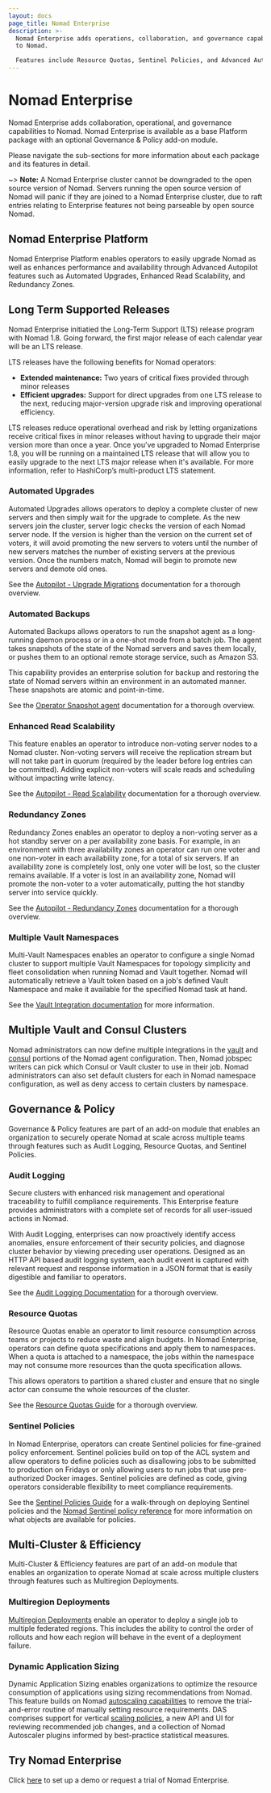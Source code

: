 ```yaml
---
layout: docs
page_title: Nomad Enterprise
description: >-
  Nomad Enterprise adds operations, collaboration, and governance capabilities
  to Nomad.

  Features include Resource Quotas, Sentinel Policies, and Advanced Autopilot.
---
```


# Nomad Enterprise

Nomad Enterprise adds collaboration, operational, and governance capabilities
to Nomad. Nomad Enterprise is available as a base Platform package with an
optional Governance & Policy add-on module.

Please navigate the sub-sections for more information about each package and
its features in detail.

~> **Note:** A Nomad Enterprise cluster cannot be downgraded to the open
source version of Nomad. Servers running the open source version of Nomad will
panic if they are joined to a Nomad Enterprise cluster, due to raft entries
relating to Enterprise features not being parseable by open source Nomad.

## Nomad Enterprise Platform

Nomad Enterprise Platform enables operators to easily upgrade Nomad as well as
enhances performance and availability through Advanced Autopilot features such
as Automated Upgrades, Enhanced Read Scalability, and Redundancy Zones.

## Long Term Supported Releases

Nomad Enterprise initiatied the Long-Term Support (LTS) release program with
Nomad 1.8. Going forward, the first major release of each calendar year will be
an LTS release.

LTS releases have the following benefits for Nomad operators:

- **Extended maintenance:** Two years of critical fixes provided through minor
releases 
- **Efficient upgrades:** Support for direct upgrades from one LTS release
to the next, reducing major-version upgrade risk and improving operational
efficiency.

LTS releases reduce operational overhead and risk by letting organizations
receive critical fixes in minor releases without having to upgrade their major
version more than once a year. Once you’ve upgraded to Nomad Enterprise 1.8,
you will be running on a maintained LTS release that will allow you to easily
upgrade to the next LTS major release when it's available. For more
information, refer to HashiCorp’s multi-product LTS statement.


### Automated Upgrades

Automated Upgrades allows operators to deploy a complete cluster of new
servers and then simply wait for the upgrade to complete. As the new servers
join the cluster, server logic checks the version of each Nomad server
node. If the version is higher than the version on the current set of voters,
it will avoid promoting the new servers to voters until the number of new
servers matches the number of existing servers at the previous version. Once
the numbers match, Nomad will begin to promote new servers and demote old
ones.

See the [Autopilot - Upgrade
Migrations](/nomad/tutorials/manage-clusters/autopilot#upgrade-migrations)
documentation for a thorough overview.

### Automated Backups

Automated Backups allows operators to run the snapshot agent as a long-running
daemon process or in a one-shot mode from a batch job. The agent takes
snapshots of the state of the Nomad servers and saves them locally, or pushes
them to an optional remote storage service, such as Amazon S3.

This capability provides an enterprise solution for backup and restoring the
state of Nomad servers within an environment in an automated manner. These
snapshots are atomic and point-in-time.

See the [Operator Snapshot agent](/nomad/docs/commands/operator/snapshot/agent)
documentation for a thorough overview.

### Enhanced Read Scalability

This feature enables an operator to introduce non-voting server nodes to a
Nomad cluster. Non-voting servers will receive the replication stream but will
not take part in quorum (required by the leader before log entries can be
committed). Adding explicit non-voters will scale reads and scheduling without
impacting write latency.

See the [Autopilot - Read
Scalability](/nomad/tutorials/manage-clusters/autopilot#server-read-and-scheduling-scaling)
documentation for a thorough overview.

### Redundancy Zones

Redundancy Zones enables an operator to deploy a non-voting server as a hot
standby server on a per availability zone basis. For example, in an
environment with three availability zones an operator can run one voter and
one non-voter in each availability zone, for a total of six servers. If an
availability zone is completely lost, only one voter will be lost, so the
cluster remains available. If a voter is lost in an availability zone, Nomad
will promote the non-voter to a voter automatically, putting the hot standby
server into service quickly.

See the [Autopilot - Redundancy
Zones](/nomad/tutorials/manage-clusters/autopilot#redundancy-zones)
documentation for a thorough overview.

### Multiple Vault Namespaces

Multi-Vault Namespaces enables an operator to configure a single Nomad cluster
to support multiple Vault Namespaces for topology simplicity and fleet
consolidation when running Nomad and Vault together. Nomad will automatically
retrieve a Vault token based on a job's defined Vault Namespace and make it
available for the specified Nomad task at hand.

See the [Vault Integration documentation](/nomad/docs/integrations/vault-integration#enterprise-configuration) for more information.

## Multiple Vault and Consul Clusters

Nomad administrators can now define multiple integrations in the [vault](/nomad/docs/configuration/vault) and
[consul](/nomad/docs/configuration/consul) portions of the Nomad agent configuration. Then, Nomad jobspec writers
can pick which Consul or Vault cluster to use in their job. Nomad
administrators can also set default clusters for each in Nomad namespace
configuration, as well as deny access to certain clusters by namespace.

## Governance & Policy

Governance & Policy features are part of an add-on module that enables an
organization to securely operate Nomad at scale across multiple teams through
features such as Audit Logging, Resource Quotas, and Sentinel Policies.

### Audit Logging

Secure clusters with enhanced risk management and operational traceability to
fulfill compliance requirements. This Enterprise feature provides
administrators with a complete set of records for all user-issued actions in
Nomad.

With Audit Logging, enterprises can now proactively identify access anomalies,
ensure enforcement of their security policies, and diagnose cluster behavior
by viewing preceding user operations. Designed as an HTTP API based audit
logging system, each audit event is captured with relevant request and
response information in a JSON format that is easily digestible and familiar
to operators.

See the [Audit Logging Documentation](/nomad/docs/configuration/audit) for a
thorough overview.

### Resource Quotas

Resource Quotas enable an operator to limit resource consumption across teams
or projects to reduce waste and align budgets. In Nomad Enterprise, operators
can define quota specifications and apply them to namespaces. When a quota is
attached to a namespace, the jobs within the namespace may not consume more
resources than the quota specification allows.

This allows operators to partition a shared cluster and ensure that no single
actor can consume the whole resources of the cluster.

See the [Resource Quotas
Guide](/nomad/tutorials/governance-and-policy/quotas) for a thorough
overview.

### Sentinel Policies

In Nomad Enterprise, operators can create Sentinel policies for fine-grained
policy enforcement. Sentinel policies build on top of the ACL system and allow
operators to define policies such as disallowing jobs to be submitted to
production on Fridays or only allowing users to run jobs that use
pre-authorized Docker images. Sentinel policies are defined as code, giving
operators considerable flexibility to meet compliance requirements.

See the [Sentinel Policies Guide][] for a walk-through on deploying Sentinel
policies and the [Nomad Sentinel policy reference][] for more information on
what objects are available for policies.

## Multi-Cluster & Efficiency

Multi-Cluster & Efficiency features are part of an add-on module that enables
an organization to operate Nomad at scale across multiple clusters through
features such as Multiregion Deployments.

### Multiregion Deployments

[Multiregion Deployments] enable an operator to deploy a single job to multiple
federated regions. This includes the ability to control the order of rollouts
and how each region will behave in the event of a deployment failure.

### Dynamic Application Sizing

Dynamic Application Sizing enables organizations to optimize the resource
consumption of applications using sizing recommendations from Nomad. This
feature builds on Nomad [autoscaling capabilities] to remove the trial-and-error
routine of manually setting resource requirements. DAS comprises support for
vertical [scaling policies], a new API and UI for reviewing recommended job
changes, and a collection of Nomad Autoscaler plugins informed by best-practice
statistical measures.

## Try Nomad Enterprise

Click [here](https://www.hashicorp.com/go/nomad-enterprise) to set up a demo or
request a trial of Nomad Enterprise.

[multiregion deployments]: /nomad/docs/job-specification/multiregion
[autoscaling capabilities]: /nomad/tools/autoscaling
[scaling policies]: /nomad/tools/autoscaling/policy
[Sentinel Policies Guide]: /nomad/tutorials/governance-and-policy/sentinel
[Nomad Sentinel policy reference]: /nomad/docs/enterprise/sentinel
